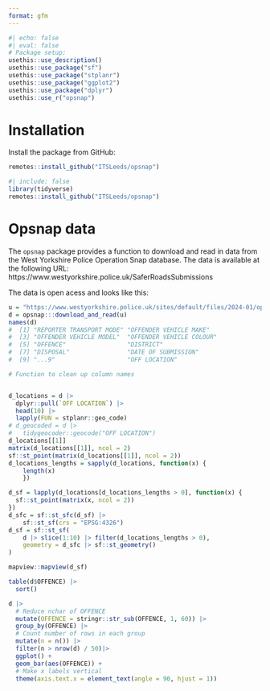 ```yaml
---
format: gfm
---
```


```r
#| echo: false
#| eval: false
# Package setup:
usethis::use_description()
usethis::use_package("sf")
usethis::use_package("stplanr")
usethis::use_package("ggplot2")
usethis::use_package("dplyr")
usethis::use_r("opsnap")
```

# Installation

Install the package from GitHub:

```r
remotes::install_github("ITSLeeds/opsnap")
```

```r
#| include: false
library(tidyverse)
remotes::install_github("ITSLeeds/opsnap")
```

# Opsnap data

The `opsnap` package provides a function to download and read in data from the West Yorkshire Police Operation Snap database. The data is available at the following URL: https://www.westyorkshire.police.uk/SaferRoadsSubmissions

The data is open acess and looks like this:

```r
u = "https://www.westyorkshire.police.uk/sites/default/files/2024-01/operation_snap_oct-dec_2023_0.xlsx"
d = opsnap:::download_and_read(u)
names(d)
#  [1] "REPORTER TRANSPORT MODE" "OFFENDER VEHICLE MAKE"  
#  [3] "OFFENDER VEHICLE MODEL"  "OFFENDER VEHICLE COLOUR"
#  [5] "OFFENCE"                 "DISTRICT"               
#  [7] "DISPOSAL"                "DATE OF SUBMISSION"     
#  [9] "...9"                    "OFF LOCATION"

# Function to clean up column names


d_locations = d |>
  dplyr::pull(`OFF LOCATION`) |>
  head(10) |>
  lapply(FUN = stplanr::geo_code)
# d_geocoded = d |>
#   tidygeocoder::geocode("OFF LOCATION")
d_locations[[1]]
matrix(d_locations[[1]], ncol = 2)
sf::st_point(matrix(d_locations[[1]], ncol = 2))
d_locations_lengths = sapply(d_locations, function(x) {
    length(x)
    })

d_sf = lapply(d_locations[d_locations_lengths > 0], function(x) {
  sf::st_point(matrix(x, ncol = 2))
})
d_sfc = sf::st_sfc(d_sf) |>
    sf::st_sf(crs = "EPSG:4326")
d_sf = sf::st_sf(
    d |> slice(1:10) |> filter(d_locations_lengths > 0),
    geometry = d_sfc |> sf::st_geometry()
)

mapview::mapview(d_sf)
```


```r
table(d$OFFENCE) |>
  sort()
```


```r
d |>
  # Reduce nchar of OFFENCE
  mutate(OFFENCE = stringr::str_sub(OFFENCE, 1, 60)) |>
  group_by(OFFENCE) |>
  # Count number of rows in each group
  mutate(n = n()) |>
  filter(n > nrow(d) / 50)|>
  ggplot() +
  geom_bar(aes(OFFENCE)) +
  # Make x labels vertical
  theme(axis.text.x = element_text(angle = 90, hjust = 1))
  
```